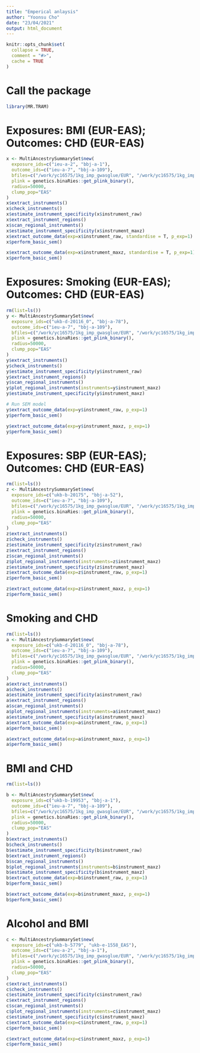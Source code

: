```yaml
---
title: "Emperical anlaysis"
author: "Yoonsu Cho"
date: "23/04/2021"
output: html_document
---
```


```r
knitr::opts_chunk$set(
  collapse = TRUE,
  comment = "#>",
  cache = TRUE
)
```

# Call the package
```r
library(MR.TRAM)
```

# Exposures: BMI (EUR-EAS); Outcomes: CHD (EUR-EAS)
```r
x <- MultiAncestrySummarySet$new(
  exposure_ids=c("ieu-a-2", "bbj-a-1"), 
  outcome_ids=c("ieu-a-7", "bbj-a-109"), 
  bfiles=c("/work/yc16575/1kg_imp_gwasglue/EUR", "/work/yc16575/1kg_imp_gwasglue/EAS"), 
  plink = genetics.binaRies::get_plink_binary(), 
  radius=50000, 
  clump_pop="EAS"
)
x$extract_instruments()
x$check_instruments()
x$estimate_instrument_specificity(x$instrument_raw)
x$extract_instrument_regions()
x$scan_regional_instruments()
x$estimate_instrument_specificity(x$instrument_maxz)
x$extract_outcome_data(exp=x$instrument_raw, standardise = T, p_exp=1)
x$perform_basic_sem()

x$extract_outcome_data(exp=x$instrument_maxz, standardise = T, p_exp=1)
x$perform_basic_sem()

```


# Exposures: Smoking (EUR-EAS); Outcomes: CHD (EUR-EAS)
```r
rm(list=ls())
y <- MultiAncestrySummarySet$new(
  exposure_ids=c("ukb-d-20116_0", "bbj-a-78"), 
  outcome_ids=c("ieu-a-7", "bbj-a-109"), 
  bfiles=c("/work/yc16575/1kg_imp_gwasglue/EUR", "/work/yc16575/1kg_imp_gwasglue/EAS"), 
  plink = genetics.binaRies::get_plink_binary(),
  radius=50000, 
  clump_pop="EAS"
)
y$extract_instruments()
y$check_instruments()
y$estimate_instrument_specificity(y$instrument_raw)
y$extract_instrument_regions()
y$scan_regional_instruments()
y$plot_regional_instruments(instruments=y$instrument_maxz)
y$estimate_instrument_specificity(y$instrument_maxz)

# Run SEM model
y$extract_outcome_data(exp=y$instrument_raw, p_exp=1)
y$perform_basic_sem()

y$extract_outcome_data(exp=y$instrument_maxz, p_exp=1)
y$perform_basic_sem()

```


# Exposures: SBP (EUR-EAS); Outcomes: CHD (EUR-EAS)
```r
rm(list=ls())
z <- MultiAncestrySummarySet$new(
  exposure_ids=c("ukb-b-20175", "bbj-a-52"), 
  outcome_ids=c("ieu-a-7", "bbj-a-109"), 
  bfiles=c("/work/yc16575/1kg_imp_gwasglue/EUR", "/work/yc16575/1kg_imp_gwasglue/EAS"), 
  plink = genetics.binaRies::get_plink_binary(), 
  radius=50000, 
  clump_pop="EAS"
)
z$extract_instruments()
z$check_instruments()
z$estimate_instrument_specificity(z$instrument_raw)
z$extract_instrument_regions()
z$scan_regional_instruments()
z$plot_regional_instruments(instruments=z$instrument_maxz)
z$estimate_instrument_specificity(z$instrument_maxz)
z$extract_outcome_data(exp=z$instrument_raw, p_exp=1)
z$perform_basic_sem()

z$extract_outcome_data(exp=z$instrument_maxz, p_exp=1)
z$perform_basic_sem()

```

# Smoking and CHD
```r
rm(list=ls())
a <- MultiAncestrySummarySet$new(
  exposure_ids=c("ukb-d-20116_0", "bbj-a-78"), 
  outcome_ids=c("ieu-a-7", "bbj-a-109"), 
  bfiles=c("/work/yc16575/1kg_imp_gwasglue/EUR", "/work/yc16575/1kg_imp_gwasglue/EAS"), 
  plink = genetics.binaRies::get_plink_binary(), 
  radius=50000, 
  clump_pop="EAS"
)
a$extract_instruments()
a$check_instruments()
a$estimate_instrument_specificity(a$instrument_raw)
a$extract_instrument_regions()
a$scan_regional_instruments()
a$plot_regional_instruments(instruments=a$instrument_maxz)
a$estimate_instrument_specificity(a$instrument_maxz)
a$extract_outcome_data(exp=a$instrument_raw, p_exp=1)
a$perform_basic_sem()

a$extract_outcome_data(exp=a$instrument_maxz, p_exp=1)
a$perform_basic_sem()
```

# BMI and CHD
```r
rm(list=ls())

b <- MultiAncestrySummarySet$new(
  exposure_ids=c("ukb-b-19953", "bbj-a-1"), 
  outcome_ids=c("ieu-a-7", "bbj-a-109"), 
  bfiles=c("/work/yc16575/1kg_imp_gwasglue/EUR", "/work/yc16575/1kg_imp_gwasglue/EAS"), 
  plink = genetics.binaRies::get_plink_binary(), 
  radius=50000, 
  clump_pop="EAS"
)
b$extract_instruments()
b$check_instruments()
b$estimate_instrument_specificity(b$instrument_raw)
b$extract_instrument_regions()
b$scan_regional_instruments()
b$plot_regional_instruments(instruments=b$instrument_maxz)
b$estimate_instrument_specificity(b$instrument_maxz)
b$extract_outcome_data(exp=b$instrument_raw, p_exp=1)
b$perform_basic_sem()

b$extract_outcome_data(exp=b$instrument_maxz, p_exp=1)
b$perform_basic_sem()
```

# Alcohol and BMI
```r
c <- MultiAncestrySummarySet$new(
  exposure_ids=c("ukb-b-5779", "ukb-e-1558_EAS"), 
  outcome_ids=c("ieu-a-2", "bbj-a-1"), 
  bfiles=c("/work/yc16575/1kg_imp_gwasglue/EUR", "/work/yc16575/1kg_imp_gwasglue/EAS"), 
  plink = genetics.binaRies::get_plink_binary(), 
  radius=50000, 
  clump_pop="EAS"
)
c$extract_instruments()
c$check_instruments()
c$estimate_instrument_specificity(c$instrument_raw)
c$extract_instrument_regions()
c$scan_regional_instruments()
c$plot_regional_instruments(instruments=c$instrument_maxz)
c$estimate_instrument_specificity(c$instrument_maxz)
c$extract_outcome_data(exp=c$instrument_raw, p_exp=1)
c$perform_basic_sem()

c$extract_outcome_data(exp=c$instrument_maxz, p_exp=1)
c$perform_basic_sem()
```
